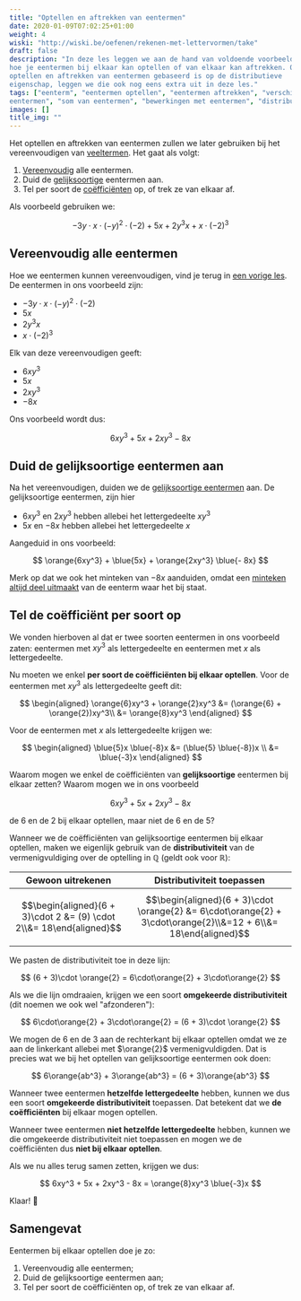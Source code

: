 ```yaml
---
title: "Optellen en aftrekken van eentermen"
date: 2020-01-09T07:02:25+01:00
weight: 4
wiski: "http://wiski.be/oefenen/rekenen-met-lettervormen/take"
draft: false
description: "In deze les leggen we aan de hand van voldoende voorbeelden uit
hoe je eentermen bij elkaar kan optellen of van elkaar kan aftrekken. Omdat het
optellen en aftrekken van eentermen gebaseerd is op de distributieve
eigenschap, leggen we die ook nog eens extra uit in deze les."
tags: ["eenterm", "eentermen optellen", "eentermen aftrekken", "verschil van
eentermen", "som van eentermen", "bewerkingen met eentermen", "distributiviteit"]
images: []
title_img: ""
---
```


Het optellen en aftrekken van eentermen zullen we later gebruiken bij het
vereenvoudigen van [veeltermen](../../veeltermen). Het gaat als volgt:

1. [Vereenvoudig](../vereenvoudigen) alle eentermen.
2. Duid de [gelijksoortige](../eenterm#gelijksoortige-eentermen) eentermen aan.
3. Tel per soort de [coëfficiënten](../eenterm#coëfficiënt-en-lettergedeelte)
   op, of trek ze van elkaar af.

Als voorbeeld gebruiken we:


$$
-3y\cdot x\cdot(-y)^2\cdot (-2) + 5x + 2y^3x + x\cdot (-2)^3
$$


## Vereenvoudig alle eentermen

Hoe we eentermen kunnen vereenvoudigen, vind je terug in [een vorige
les](../vereenvoudigen). De eentermen in ons voorbeeld zijn:

-   $-3y\cdot x\cdot(-y)^2\cdot (-2)$
-   $5x$
-   $2y^3x$
-   $x\cdot (-2)^3$

Elk van deze vereenvoudigen geeft:

-   $6xy^3$
-   $5x$
-   $2xy^3$
-   $-8x$

Ons voorbeeld wordt dus:


$$
6xy^3 + 5x + 2xy^3 - 8x
$$


## Duid de gelijksoortige eentermen aan

Na het vereenvoudigen, duiden we de [gelijksoortige
eentermen](../eenterm/#gelijksoortige-eentermen) aan. De gelijksoortige
eentermen, zijn hier

-   $6xy^3$ en $2xy^3$ hebben allebei het lettergedeelte $xy^3$
-   $5x$ en $-8x$ hebben allebei het lettergedeelte $x$

Aangeduid in ons voorbeeld:


$$
\orange{6xy^3} + \blue{5x} + \orange{2xy^3} \blue{- 8x}
$$


Merk op dat we ook het minteken van $- 8x$ aanduiden, omdat een
[minteken altijd deel uitmaakt](../eenterm/#coëfficiënt-en-lettergedeelte) van
de eenterm waar het bij staat.

## Tel de coëfficiënt per soort op

We vonden hierboven al dat er twee soorten eentermen in ons voorbeeld zaten:
eentermen met $xy^3$ als lettergedeelte en eentermen met $x$ als
lettergedeelte.

Nu moeten we enkel **per soort de coëfficiënten bij elkaar optellen**. Voor de
eentermen met $xy^3$ als lettergedeelte geeft dit:

$$
\begin{aligned}
\orange{6}xy^3 + \orange{2}xy^3 &= (\orange{6} + \orange{2})xy^3\\
&= \orange{8}xy^3
\end{aligned}
$$

Voor de eentermen met $x$ als lettergedeelte krijgen we:

$$
\begin{aligned}
\blue{5}x \blue{-8}x &= (\blue{5} \blue{-8})x \\
&= \blue{-3}x
\end{aligned}
$$

<Expand title="Waarom moeten we per soort optellen?">

Waarom mogen we enkel de coëfficiënten van **gelijksoortige** eentermen bij
elkaar zetten? Waarom mogen we in ons voorbeeld


$$
6xy^3 + 5x + 2xy^3 - 8x
$$


de $6$ en de $2$ bij elkaar optellen, maar niet de $6$ en de $5$?

Wanneer we de coëfficiënten van gelijksoortige eentermen bij elkaar optellen,
maken we eigenlijk gebruik van de **distributiviteit** van de vermenigvuldiging
over de optelling in $\mathbb{Q}$ <Mute>(geldt ook voor $\mathbb{R}$)</Mute>:

| Gewoon uitrekenen                                                  | Distributiviteit toepassen                                                                                    |
| -----------------                                                  | --------------------------                                                                                    |
| $$\begin{aligned}(6 + 3)\cdot 2 &= (9) \cdot 2\\&= 18\end{aligned}$$ | $$\begin{aligned}(6 + 3)\cdot \orange{2} &= 6\cdot\orange{2} + 3\cdot\orange{2}\\&=12 + 6\\&= 18\end{aligned}$$ |


We pasten de distributiviteit toe in deze lijn:


$$
(6 + 3)\cdot \orange{2} = 6\cdot\orange{2} + 3\cdot\orange{2}
$$


Als we die lijn omdraaien, krijgen we een soort **omgekeerde
distributiviteit** <Mute>(dit noemen we ook wel "afzonderen")</Mute>:


$$
6\cdot\orange{2} + 3\cdot\orange{2} = (6 + 3)\cdot \orange{2}
$$


We mogen de $6$ en de $3$ aan de rechterkant bij elkaar optellen omdat we ze
aan de linkerkant allebei met $\orange{2}$ vermenigvuldigden. Dat is precies
wat we bij het optellen van gelijksoortige eentermen ook doen:


$$
6\orange{ab^3} + 3\orange{ab^3} = (6 + 3)\orange{ab^3}
$$


Wanneer twee eentermen **hetzelfde lettergedeelte** hebben, kunnen we dus een
soort **omgekeerde distributiviteit** toepassen. Dat betekent dat we **de
coëfficiënten** bij elkaar mogen optellen.

Wanneer twee eentermen **niet hetzelfde lettergedeelte** hebben, kunnen we die
omgekeerde distributiviteit niet toepassen en mogen we de coëfficiënten dus
**niet bij elkaar optellen**.

</Expand>

Als we nu alles terug samen zetten, krijgen we dus:


$$
6xy^3 + 5x + 2xy^3 - 8x = \orange{8}xy^3 \blue{-3}x
$$


Klaar! 🎉

## Samengevat

<Attention title="Eentermen optellen en aftrekken">

Eentermen bij elkaar optellen doe je zo:

1. Vereenvoudig alle eentermen;
2. Duid de gelijksoortige eentermen aan;
3. Tel per soort de coëfficiënten op, of trek ze van elkaar af.

</Attention>
